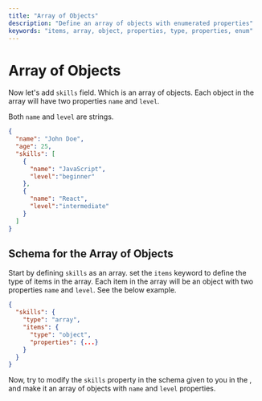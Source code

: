 ```yaml
---
title: "Array of Objects"
description: "Define an array of objects with enumerated properties"
keywords: "items, array, object, properties, type, properties, enum"
---
```


# Array of Objects



Now let's add `skills` field. Which is an array of objects. Each object in the array will have two properties `name` and `level`.

Both `name` and `level` are strings. 

```json highlightLineStart={4} highlightLineEnd={13}
{
  "name": "John Doe",
  "age": 25,
  "skills": [
    {
      "name": "JavaScript",
      "level":"beginner"
    },
    {
      "name": "React",
      "level":"intermediate"
    }
  ]
}
```

## Schema for the Array of Objects

Start by defining `skills` as an array. set the `items` keyword to define the type of items in the array. Each item in the array will be an object with two properties `name` and `level`. See the below example.

```json
{
  "skills": {
    "type": "array",
    "items": {
      "type": "object",
      "properties": {...}
    }
  }
}
```
Now, try to modify the `skills` property in the schema given to you in the <SideEditorLink/>, and make it an array of objects with `name` and `level` properties.

